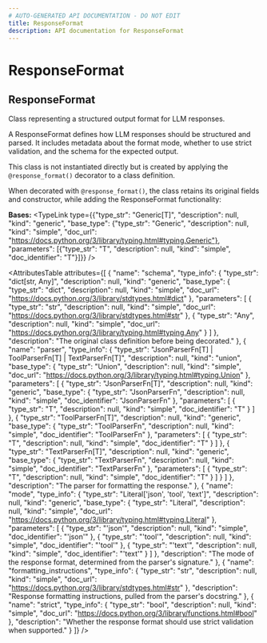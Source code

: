 ```yaml
---
# AUTO-GENERATED API DOCUMENTATION - DO NOT EDIT
title: ResponseFormat
description: API documentation for ResponseFormat
---
```


# ResponseFormat

## <ApiType type="Class" path="ResponseFormat" symbolName="ResponseFormat" /> ResponseFormat

Class representing a structured output format for LLM responses.

A ResponseFormat defines how LLM responses should be structured and parsed.
It includes metadata about the format mode, whether to use strict validation,
and the schema for the expected output.

This class is not instantiated directly but is created by applying the
`@response_format()` decorator to a class definition.

When decorated with `@response_format()`, the class retains its original
fields and constructor, while adding the ResponseFormat functionality:

**Bases:** 
<TypeLink type={{"type_str": "Generic[T]", "description": null, "kind": "generic", "base_type": {"type_str": "Generic", "description": null, "kind": "simple", "doc_url": "https://docs.python.org/3/library/typing.html#typing.Generic"}, "parameters": [{"type_str": "T", "description": null, "kind": "simple", "doc_identifier": "T"}]}} />

<AttributesTable
  attributes={[
  {
    "name": "schema",
    "type_info": {
      "type_str": "dict[str, Any]",
      "description": null,
      "kind": "generic",
      "base_type": {
        "type_str": "dict",
        "description": null,
        "kind": "simple",
        "doc_url": "https://docs.python.org/3/library/stdtypes.html#dict"
      },
      "parameters": [
        {
          "type_str": "str",
          "description": null,
          "kind": "simple",
          "doc_url": "https://docs.python.org/3/library/stdtypes.html#str"
        },
        {
          "type_str": "Any",
          "description": null,
          "kind": "simple",
          "doc_url": "https://docs.python.org/3/library/typing.html#typing.Any"
        }
      ]
    },
    "description": "The original class definition before being decorated."
  },
  {
    "name": "parser",
    "type_info": {
      "type_str": "JsonParserFn[T] | ToolParserFn[T] | TextParserFn[T]",
      "description": null,
      "kind": "union",
      "base_type": {
        "type_str": "Union",
        "description": null,
        "kind": "simple",
        "doc_url": "https://docs.python.org/3/library/typing.html#typing.Union"
      },
      "parameters": [
        {
          "type_str": "JsonParserFn[T]",
          "description": null,
          "kind": "generic",
          "base_type": {
            "type_str": "JsonParserFn",
            "description": null,
            "kind": "simple",
            "doc_identifier": "JsonParserFn"
          },
          "parameters": [
            {
              "type_str": "T",
              "description": null,
              "kind": "simple",
              "doc_identifier": "T"
            }
          ]
        },
        {
          "type_str": "ToolParserFn[T]",
          "description": null,
          "kind": "generic",
          "base_type": {
            "type_str": "ToolParserFn",
            "description": null,
            "kind": "simple",
            "doc_identifier": "ToolParserFn"
          },
          "parameters": [
            {
              "type_str": "T",
              "description": null,
              "kind": "simple",
              "doc_identifier": "T"
            }
          ]
        },
        {
          "type_str": "TextParserFn[T]",
          "description": null,
          "kind": "generic",
          "base_type": {
            "type_str": "TextParserFn",
            "description": null,
            "kind": "simple",
            "doc_identifier": "TextParserFn"
          },
          "parameters": [
            {
              "type_str": "T",
              "description": null,
              "kind": "simple",
              "doc_identifier": "T"
            }
          ]
        }
      ]
    },
    "description": "The parser for formatting the response."
  },
  {
    "name": "mode",
    "type_info": {
      "type_str": "Literal['json', 'tool', 'text']",
      "description": null,
      "kind": "generic",
      "base_type": {
        "type_str": "Literal",
        "description": null,
        "kind": "simple",
        "doc_url": "https://docs.python.org/3/library/typing.html#typing.Literal"
      },
      "parameters": [
        {
          "type_str": "'json'",
          "description": null,
          "kind": "simple",
          "doc_identifier": "'json'"
        },
        {
          "type_str": "'tool'",
          "description": null,
          "kind": "simple",
          "doc_identifier": "'tool'"
        },
        {
          "type_str": "'text'",
          "description": null,
          "kind": "simple",
          "doc_identifier": "'text'"
        }
      ]
    },
    "description": "The mode of the response format, determined from the parser's signature."
  },
  {
    "name": "formatting_instructions",
    "type_info": {
      "type_str": "str",
      "description": null,
      "kind": "simple",
      "doc_url": "https://docs.python.org/3/library/stdtypes.html#str"
    },
    "description": "Response formatting instructions, pulled from the parser's docstring."
  },
  {
    "name": "strict",
    "type_info": {
      "type_str": "bool",
      "description": null,
      "kind": "simple",
      "doc_url": "https://docs.python.org/3/library/functions.html#bool"
    },
    "description": "Whether the response format should use strict validation when supported."
  }
]}
/>

